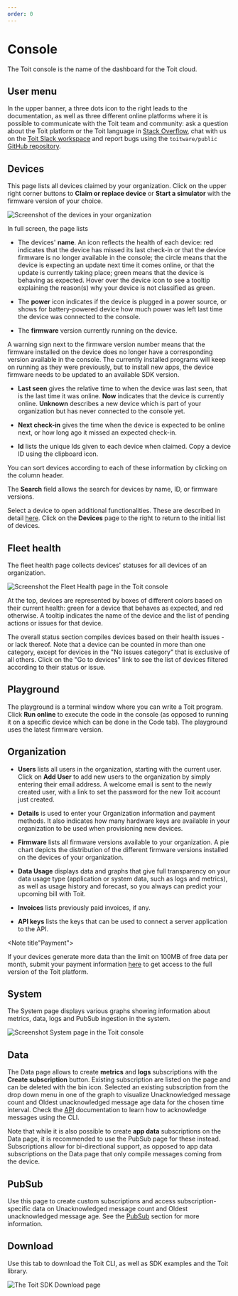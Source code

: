 ```yaml
---
order: 0
---
```



# Console

The Toit console is the name of the dashboard for the Toit cloud.

## User menu

In the upper banner, a three dots icon to the right leads to the documentation, as well as three different online platforms where it is possible to communicate with the Toit team and community: ask a question about the Toit platform or the Toit language in [Stack Overflow](https://stackoverflow.com/questions/tagged/toit), chat with us on the [Toit Slack workspace](https://chat.toit.io) and report bugs using the `toitware/public` [GitHub repository](https://github.com/toitware/public/issues).

## Devices

This page lists all devices claimed by your organization. Click on the upper right corner buttons to **Claim or replace device** or **Start a simulator** with the firmware version of your choice.

<img src={ConsoleDevice} alt="Screenshot of the devices in your organization" />

In full screen, the page lists

* The devices' **name**. An icon reflects the health of each device: red indicates that the device has missed its last check-in or that the device firmware is no longer available in the console; the circle means that the device is expecting an update next time it comes online, or that the update is currently taking place; green means that the device is behaving as expected. Hover over the device icon to see a tooltip explaining the reason(s) why your device is not classified as green.

* The **power** icon indicates if the device is plugged in a power source, or shows for battery-powered device how much power was left last time the device was connected to the console.

* The **firmware** version currently running on the device.
  
<Note>
A warning sign next to the firmware version number means that the firmware installed on the device does no longer have a corresponding version available in the console. The currently installed programs will keep on running as they were previously, but to install new apps, the device firmware needs to be updated to an available SDK version.
</Note>

* **Last seen** gives the relative time to when the device was last seen, that is the last time it was online. **Now** indicates that the device is currently online. **Unknown** describes a new device which is part of your organization but has never connected to the console yet.

* **Next check-in** gives the time when the device is expected to be online next, or how long ago it missed an expected check-in.

* **Id** lists the unique Ids given to each device when claimed. Copy a device ID using the clipboard icon.

You can sort devices according to each of these information by clicking on the column header.

The **Search** field allows the search for devices by name, ID, or firmware versions.

Select a device to open additional functionalities. These are described in detail [here](deviceconsole.md). Click on the **Devices** page to the right to return to the initial list of devices.

## Fleet health

The fleet health page collects devices' statuses for all devices of an organization.

<img src={FleetHealth} alt="Screenshot the Fleet Health page in the Toit console" />

At the top, devices are represented by boxes of different colors based on their current health: green for a device that behaves as expected, and red otherwise.
A tooltip indicates the name of the device and the list of pending actions or issues for that device.

The overall status section compiles devices based on their health issues - or lack thereof. Note that a device can be counted in more than one category, except for devices in the "No issues category" that is exclusive of all others.
Click on the "Go to devices" link to see the list of devices filtered according to their status or issue.

## Playground

The playground is a terminal window where you can write a Toit program. Click **Run online** to execute the code in the console (as opposed to running it on a specific device which can be done in the Code tab). The playground uses the latest firmware version.
  
## Organization

* **Users** lists all users in the organization, starting with the current user. Click on **Add User** to add new users to the organization by simply entering their email address. A welcome email is sent to the newly created user, with a link to set the password for the new Toit account just created.

* **Details** is used to enter your Organization information and payment methods. It also indicates how many hardware keys are available in your organization to be used when provisioning new devices.

* **Firmware** lists all firmware versions available to your organization. A pie chart depicts the distribution of the different firmware versions installed on the devices of your organization.

* **Data Usage** displays data and graphs that give full transparency on your data usage type (application or system data, such as logs and metrics), as well as usage history and forecast, so you always can predict your upcoming bill with Toit.

* **Invoices** lists previously paid invoices, if any.

* **API keys** lists the keys that can be used to connect a server application to the API.

<Note title"Payment">
  
If your devices generate more data than the limit on 100MB of free data per month, submit your payment information 
[here](https://console.toit.io/organization/details) to get access to the full version of the Toit platform.

</Note>


## System

The System page displays various graphs showing information about metrics, data, logs and PubSub ingestion in the system.

<img src={System} alt="Screenshot System page in the Toit console" />

## Data

The Data page allows to create **metrics** and **logs** subscriptions with the **Create subscription** button. Existing subscription are listed on the page and can be deleted with the bin icon. Selected an existing subscription from the drop down menu in one of the graph to visualize Unacknowledged message count and Oldest unacknowledged message age data for the chosen time interval. Check the [API](../infrastructure/api.md) documentation to learn how to acknowledge messages using the CLI.

Note that while it is also possible to create **app data** subscriptions on the Data page, it is recommended to use the PubSub page for these instead. Subscriptions allow for bi-directional support, as opposed to app data subscriptions on the Data page that only compile messages coming from the device.

## PubSub

Use this page to create custom subscriptions and access subscription-specific data on Unacknowledged message count and Oldest unacknowledged message age. See the [PubSub](../infrastructure/pubsub.md) section for more information.

## Download

Use this tab to download the Toit CLI, as well as SDK examples and the Toit library.

<img src={SdkExAndLib} alt="The Toit SDK Download page" />
